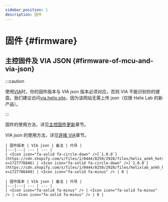 ```yaml
---
sidebar_position: 1
description: 固件
---
```



# 固件 {#firmware}

## 主控固件及 VIA JSON {#firmware-of-mcu-and-via-json}

:::caution

使用[VIA](/docs-ankh-r2/via/conect-via)时，你的固件版本与 VIA json 版本必须对应，否则 VIA 不能识别你的键盘。我们建议访问[via.helix.site](https://via.helix.site)，因为该网站无需上传 json（仅限 Helix Lab 的新产品）。

:::

固件的使用方法，详见[主控固件更新](/docs-ankh-r2/firmware-update/mcu-firmware-update)章节。

VIA json 的使用方法，详见[连接 VIA](/docs-ankh-r2/via/conect-via)章节。

<Tabs queryString="pcb-variant">
  <TabItem value="hotswap" label="热插拔" default>

    | 固件版本 | VIA json | 备注 | 代号 |
    |---|---| --- | --- |
    | <Icon icon="fa-solid fa-circle-down" />[`1.0.0`](https://cdn.shopify.com/s/files/1/0444/8259/2928/files/helix_ankh_hotswap_1.0.0.bin?v=1727776846) | <Icon icon="fa-solid fa-circle-down" />[`1.0.0`](https://cdn.shopify.com/s/files/1/0444/8259/2928/files/helixlab_ankh_hotswap_1.0.0.json.zip?v=1727786449) | <Icon icon="fa-solid fa-minus" /> | 0 |

  </TabItem>
  <TabItem value="soldered" label="焊接">
    
    | 固件版本 | VIA json | 备注 | 代号 |
    |---|---| --- | --- |
    | <Icon icon="fa-solid fa-minus" /> | <Icon icon="fa-solid fa-minus" /> | <Icon icon="fa-solid fa-minus" /> | 0 |

  </TabItem>
</Tabs>